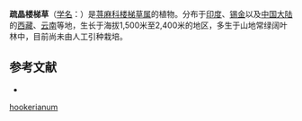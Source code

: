 {{Speciesbox
| name = 疏晶楼梯草
| status = 
| status_system = 
| image =
| genus = Elatostema
| species = hookerianum
| authority = Wedd.
}}

'''疏晶楼梯草'''（[[学名|学名]]：{{lang|la|''Elatostema hookerianum''}}）是[[荨麻科|荨麻科]][[楼梯草属|楼梯草属]]的植物。分布于[[印度|印度]]、[[锡金|锡金]]以及[[中国大陆|中国大陆]]的[[西藏|西藏]]、[[云南|云南]]等地，生长于海拔1,500米至2,400米的地区，多生于山地常绿阔叶林中，目前尚未由人工引种栽培。

== 参考文献 ==
<div class="references-small">
* {{cite web| url =http://www.bioinfo.cn/db05/KmzwSpecies.php?action=view&id=23185| title =疏晶楼梯草| work =《中国高等植物数据库全库》| publisher =中国科学院微生物研究所| author =昆明植物研究所| accessdate =2009-02-25| deadurl =yes| archiveurl =https://web.archive.org/web/20160305060129/http://www.bioinfo.cn/db05/KmzwSpecies.php?action=view&id=23185| archivedate =2016-03-05}}
</div>
{{Taxonbar|from=Q15232064}}

{{DEFAULTSORT:Elatostema hookerianum}}
[[Category:楼梯草属|hookerianum]]


{{Urticaceae-stub}}